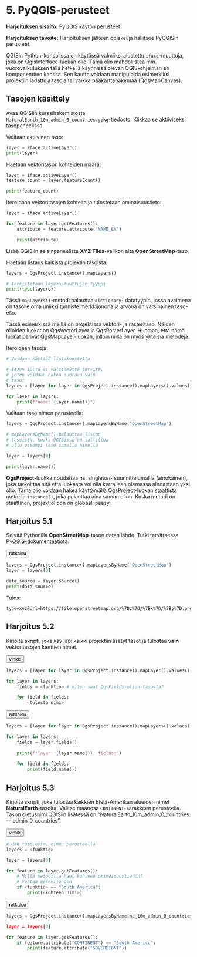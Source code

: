 # 5. PyQGIS-perusteet

**Harjoituksen sisältö:** PyQGIS käytön perusteet

**Harjoituksen tavoite:** Harjoituksen jälkeen opiskelija hallitsee PyQGISin perusteet.

QGISin Python-konsolissa on käytössä valmiiksi alustettu `iface`-muuttuja,
joka on QgisInterface-luokan olio. Tämä olio mahdollistaa mm. vuorovaikutuksen
tällä hetkellä käynnissä olevan QGIS-ohjelman eri komponenttien kanssa.
Sen kautta voidaan manipuloida esimerkiksi projektiin ladattuja
tasoja tai vaikka pääkarttanäkymää (QgsMapCanvas).

## Tasojen käsittely

Avaa QGISiin kurssihakemistosta `NaturalEarth_10m_admin_0_countries.gpkg`-tiedosto.
Klikkaa se aktiiviseksi tasopaneelissa.

Valitaan aktiivinen taso:

::: code-box
```python
layer = iface.activeLayer()
print(layer)
```
:::

Haetaan vektoritason kohteiden määrä:

::: code-box
```python
layer = iface.activeLayer()
feature_count = layer.featureCount()

print(feature_count)
```
:::

Iteroidaan vektoritasojen kohteita ja tulostetaan
ominaisuustieto:

::: code-box
```python
layer = iface.activeLayer()

for feature in layer.getFeatures():
    attribute = feature.attribute('NAME_EN')

    print(attribute)
```
:::

Lisää QGISiin selainpaneelista **XYZ Tiles**-valikon alta
**OpenStreetMap**-taso.

Haetaan listaus kaikista projektin tasoista:

::: code-box
```python
layers = QgsProject.instance().mapLayers()

# Tarkistetaan layers-muuttujan tyyppi
print(type(layers))
```
:::

Tässä `mapLayers()`-metodi palauttaa `dictionary`-
datatyypin, jossa avaimena on tasolle oma uniikki tunniste
merkkijonona ja arvona on varsinainen taso-olio.

::: hint-box
Tässä esimerkissä meillä on projektissa vektori- ja rasteritaso.
Näiden olioiden luokat on QgsVectorLayer ja QgsRasterLayer.
Huomaa, että nämä luokat perivät
[QgsMapLayer](https://qgis.org/pyqgis/master/core/QgsMapLayer.html)-luokan,
jolloin niillä on myös yhteisiä metodeja.
:::

Iteroidaan tasoja:

::: code-box
```python
# Voidaan käyttää listakoostetta

# Tason ID:tä ei välttämättä tarvita,
# joten voidaan hakea suoraan vain
# tasot
layers = [layer for layer in QgsProject.instance().mapLayers().values()]

for layer in layers:
    print(f"name: {layer.name()}")
```
:::

Valitaan taso nimen perusteella:

::: code-box
```python
layers = QgsProject.instance().mapLayersByName('OpenStreetMap')

# mapLayersByName() palauttaa listan
# tasoista, koska QGISissä on sallittua
# olla useampi taso samalla nimellä

layer = layers[0]

print(layer.name())
```
:::


::: hint-box
**QgsProject**-luokka noudattaa ns. singleton-
suunnittelumallia (ainokainen), joka tarkoittaa sitä että luokasta
voi olla kerrallaan olemassa ainoastaan yksi olio. Tämä
olio voidaan hakea käyttämällä QgsProject-luokan
staattista metodia `instance()`, joka palauttaa aina saman olion.
Koska metodi on staattinen, projektiolioon on globaali pääsy.
:::

## Harjoitus 5.1

Selvitä Pythonilla **OpenStreetMap**-tason datan lähde.
Tutki tarvittaessa [PyQGIS-dokumentaatiota](https://qgis.org/pyqgis/latest/).

<button onclick="toggleAnswer(this)" class="btn answer_btn">ratkaisu</button>

::: hidden-box
::: code-box
```python
layers = QgsProject.instance().mapLayersByName('OpenStreetMap')
layer = layers[0]

data_source = layer.source()
print(data_source)
```
:::

Tulos:

```
type=xyz&url=https://tile.openstreetmap.org/%7Bz%7D/%7Bx%7D/%7By%7D.png&zmax=19&zmin=0
```
:::

## Harjoitus 5.2

Kirjoita skripti, joka käy läpi kaikki projektiin lisätyt tasot
ja tulostaa **vain** vektoritasojen kenttien nimet.

<button onclick="toggleAnswer(this)" class="btn answer_btn">vinkki</button>

::: hidden-box
::: code-box
```python
layers = [layer for layer in QgsProject.instance().mapLayer().values() <ehtolause>] # miten tarkistat onko kyseessä vektoritaso?

for layer in layers:
    fields = <funktio> # miten saat QgsFields-olion tasosta?

    for field in fields:
        <tulosta nimi>
```
:::
:::


<button onclick="toggleAnswer(this)" class="btn answer_btn">ratkaisu</button>

::: hidden-box
::: code-box
```python
layers = [layer for layer in QgsProject.instance().mapLayers().values() if layer.type() == QgsMapLayer.VectorLayer]

for layer in layers:
    fields = layer.fields()
    
    print(f"layer '{layer.name()}' fields:")
    
    for field in fields:
        print(field.name())
```
:::
:::

## Harjoitus 5.3

Kirjoita skripti, joka tulostaa kaikkien Etelä-Amerikan
alueiden nimet **NaturalEarth**-tasolta. Valitse maanosa
`CONTINENT`-sarakkeen perusteella. Tason oletusnimi
QGISiin lisätessä on "NaturalEarth_10m_admin_0_countries — admin_0_countries".

<button onclick="toggleAnswer(this)" class="btn answer_btn">vinkki</button>

::: hidden-box
::: code-box
```python
# Hae taso esim. nimen perusteella
layers = <funktio>

layer = layers[0]

for feature in layer.getFeatures():
    # Millä metodilla haet kohteen ominaisuustiedon?
    # Vertaa merkkijonoon
    if <funktio> == "South America":
        print(<kohteen nimi>)
```
:::
:::

<button onclick="toggleAnswer(this)" class="btn answer_btn">ratkaisu</button>

::: hidden-box
::: code-box
```python
layers = QgsProject.instance().mapLayersByName(ne_10m_admin_0_countries — admin_0_countries')

layer = layers[0]

for feature in layer.getFeatures():
    if feature.attribute("CONTINENT") == "South America":
        print(feature.attribute("SOVEREIGNT"))
```
:::
:::

